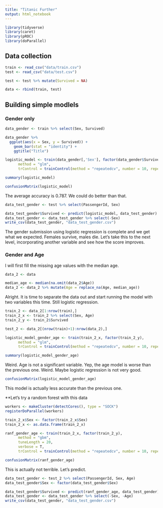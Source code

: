 ```yaml
---
title: "Titanic Further"
output: html_notebook
---
```


```r
library(tidyverse)
library(caret)
library(pROC)
library(doParallel)
```

## Data collection

```r
train <- read_csv("data/train.csv")
test <- read_csv("data/test.csv")

test <- test %>% mutate(Survived = NA)

data <- rbind(train, test)
```

## Building simple modlels

### Gender only

```r
data_gender <- train %>% select(Sex, Survived)
```

```r
data_gender %>%
  ggplot(aes(x = Sex, y = Survived)) +
    geom_bar(stat = "identity") +
    ggtitle("Title")
```

```r
logistic_model <- train(data_gender[,'Sex'], factor(data_gender$Survived),
      method = "glm",
      trControl = trainControl(method = "repeatedcv", number = 10, repeats = 10))

summary(logistic_model)
```

```r
confusionMatrix(logistic_model)
```
The average accuracy is 0.787. We could do better than that.

```r
data_test_gender <- test %>% select(PassengerId, Sex)

data_test_gender$Survived <- predict(logistic_model, data_test_gender)
data_test_gender <- data_test_gender %>% select(-Sex)
write_csv(data_test_gender, "data_test_gender.csv")
```

The gender submission using logistic regression is complete and we get what we expected. Females survive, males die. Let's take this to the next level,
incorporating another variable and see how the score improves.

### Gender and Age

I will first fill the missing age values with the median age.

```r
data_2 <- data

median_age <- median(na.omit(data_2$Age))
data_2 <- data_2 %>% mutate(Age = replace_na(Age, median_age))
```

Alright. It is time to separate the data out and start running the model with two variables this time. Still logistic regression.

```r
train_2 <- data_2[1:nrow(train),]
train_2_x <- train_2 %>% select(Sex, Age)
train_2_y <- train_2$Survived

test_2 <- data_2[(nrow(train)+1):nrow(data_2),]

logistic_model_gender_age <- train(train_2_x, factor(train_2_y),
      method = "glm",
      trControl = trainControl(method = "repeatedcv", number = 10, repeats = 10))
```

```r
summary(logistic_model_gender_age)
```
Weird. Age is not a significant variable. Yep, the age model is worse than the previous one. Weird. Maybe logistic regression is not very good.

```r
confusionMatrix(logistic_model_gender_age)
```
This model is actually less accurate than the previous one.

**Let's try a random forest with this data

```r
workers <- makeCluster(detectCores(), type = "SOCK")
registerDoParallel(workers)

train_2_x$Sex <- factor(train_2_x$Sex)
train_2_x <- as.data.frame(train_2_x)

ranf_gender_age <- train(train_2_x, factor(train_2_y),
      method = "gbm",
      tuneLength = 20,
      verbose = T,
      trControl = trainControl(method = "repeatedcv", number = 10, repeats = 10))
```

```r
confusionMatrix(ranf_gender_age)
```
This is actually not terrible. Let's predict.

```r
data_test_gender <- test_2 %>% select(PassengerId, Sex, Age)
data_test_gender$Sex <- factor(data_test_gender$Sex)

data_test_gender$Survived <- predict(ranf_gender_age, data_test_gender)
data_test_gender <- data_test_gender %>% select(-Sex, -Age)
write_csv(data_test_gender, "data_test_gender.csv")
```








